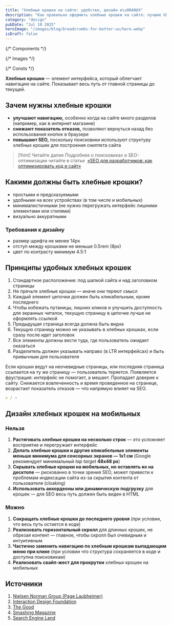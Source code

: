 ```yaml
---
title: "Хлебные крошки на сайте: удобство, дизайн и\u00A0UX"
description: "Как правильно оформить хлебные крошки на сайте: лучшие UX-практики, типовые ошибки, адаптивный дизайн"
category: "design"
pubDate: "Jul 10 2025"
heroImage: "/images/blog/breadcrumbs-for-better-ux/hero.webp"
isDraft: false
---
```


{/* Components */}

{/* Images */}

{/* Consts */}

**Хлебные крошки** — элемент интерфейса, который облегчает навигацию на сайте. Показывает весь путь от главной страницы до текущей.

## Зачем нужны хлебные крошки

- **улучшают навигацию,** особенно когда на сайте много разделов (например, как в интернет магазине)
- **снижают показатель отказов,** позволяют вернуться назад без использования кнопок в браузере
- **повышают SEO,** поскольку поисковики используют структуру хлебных крошек для построения сниппета сайта

<ImageCaption
  image={example_1}
  format={format}
  quality={quality}
  caption="Все ссылки кроме той, что ссылается на текущую страницу кликабельные"
/>

> [!hint] Читайте далее
> Подробнее о поисковиках и SEO-оптимизации читайте в статье  [«SEO для разработчиков: как оптимизировать код и сайт»](https://srkdesign.pro/blog/seo-for-developers/)

## Какими должны быть хлебные крошки?

- простыми и предсказуемыми
- удобными на всех устройствах (в том числе и мобильных)
- минималистичными (не нужно перегружать интерфейс лишними элементами или стилями)
- визуально аккуратными

### Требования к дизайну

- размер шрифта не менее 14px
- отступ между крошками не меньше 0.5rem (8px)
- цвет по контрасту минимум 4.5:1

<ImageCaption
  image={example_3}
  format={format}
  quality={quality}
  caption="Можно сократить хлебные крошки на мобильных до последнего уровня (1/2)"
/>

## Принципы удобных хлебных крошек

1. Стандартное расположение: под шапкой сайта и над заголовком страницы
2. Не прячьте хлебные крошки — иначе они теряют смысл
3. Каждый элемент цепочки должен быть кликабельным, кроме последнего
4. Чтобы избежать путаницы, лишних кликов и улучшить доступность для экранных читалок, текущую страницу в цепочке лучше не оформлять ссылкой
5. Предыдущая страница всегда должна быть видна
6. Текущую страницу можно не указывать в хлебных крошках, если сразу после идет заголовок
7. Все элементы должны вести туда, где пользователь ожидает оказаться
8. Разделитель должен указывать направо (в LTR интерфейсах) и быть привычным для пользователя

<ImageCaption
  image={example_2}
  format={format}
  quality={quality}
  caption="Можно не указывать ссылку на текущую страницу, если сразу после хлебных крошек идет заголовок этой страницы"
/>

Если крошки ведут на неочевидные страницы, или последняя страница ссылается на ту же страницу — пользователь теряется. Появляется фрустрация: интерфейс не помогает, а мешает. Пропадает доверие к сайту. Снижается вовлеченность и время проведенное на странице, возрастает показатель отказов — что напрямую влияет на SEO.

```markdown title="Привычные разделители хлебных крошек"
> / →
```

## Дизайн хлебных крошек на мобильных

### Нельзя

1. **Растягивать хлебные крошки на несколько строк** — это усложняет восприятие и перегружает интерфейс
2. **Делать хлебные крошки и другие кликабельные элементы меньше минимума для сенсорных экранов — 1х1 см** (Google рекомендует минимальный *tap target* **48x48 px**)
3. **Скрывать хлебные крошки на мобильных, но оставлять их на десктопе** — рискованно в точки зрения SEO, может привести к проблемам индексации сайта из-за скрытия контента от пользователя (cloaking)
4. **Использовать аккордеоны или динамическую подгрузку** для крошек — для SEO весь путь должен быть виден в HTML

### Можно

1. **Сокращать хлебные крошки до последнего уровня** (при условии, что весь путь остается в коде)
2. **Реализовать горизонтальный скролл** для длинных крошек, не обрезая контент — главное, чтобы скролл был очевидным и интуитивным
3. **Частично заменить навигацию по хлебным крошкам выпадающим меню при клике** (при условии что структура сохраняется в коде и доступна поисковикам)
4. **Реализовать свайп-жест для прокрутки** хлебных крошек на мобильных

<ImageCaption
  image={example_5}
  format={format}
  quality={quality}
  caption="Можно сократить хлебные крошки на мобильных до последнего уровня (2/2)"
/>

<ImageCaption
  image={example_4}
  format={format}
  quality={quality}
  caption="Показывая хлебные крошки с помощью горизонтального скролла обязательно добавьте индикатор прокрутки"
/>

<ImageCaption
  image={example_6}
  format={format}
  quality={quality}
  caption="Пример выпадающего меню в хлебных крошках"
/>

## Источники

1. [Nielsen Norman Group (Page Laubheimer)](https://www.nngroup.com/articles/breadcrumbs/)
2. [Interaction Design Foundation](https://www.interaction-design.org/literature/article/mobile-breadcrumbs?srsltid=AfmBOoojXH5zx1kV4aP2OKlezZ2g7MlBI4nUSMVYfY5zpEfdxH78mlSa#types_of_mobile_breadcrumbs-1)
3. [The Good](https://thegood.com/insights/mobile-breadcrumbs/)
4. [Smashing Magazine](https://www.smashingmagazine.com/2022/04/breadcrumbs-ux-design/)
5. [Search Engine Land](https://searchengineland.com/breadcrumb-seo-best-practices-383690)
